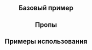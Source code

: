 
<Meta of={CurrencyInputStories} />

<Header
  component="CurrencyInput"
  guides="https://guides.kontur.ru/components/input-fields/currency/"
  figma="https://www.figma.com/file/87ScqxPzJpF9DcVBNYWOjM/%E2%9A%A1-Kontur-UI-Modern-Layout?node-id=203%3A1602"
/>

<Description />

## Базовый пример

<Primary />

## Пропы

<PropsTable />

## Примеры использования

<Stories title="" includePrimary={false} />
